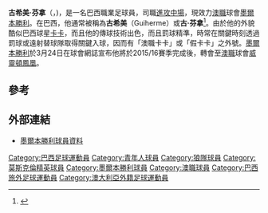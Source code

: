 {{Infobox football biography
| name = 古希美·芬拿<br>Gui Finkler
| image = Guilherme Finkler.jpg
| caption = 
| image_size = 191px
| fullname = Guilherme Ozelame Finkler
| height = {{height|m=1.84}}
| birth_date  = {{Birth date and age|1985|9|24|df=yes}}
| birth_place = [[巴西|巴西]][[卡西亞斯|卡西亞斯]]
| currentclub = {{ALeague MV}}
| clubnumber = 7
| position = [[進攻中場|進攻中場]]
| youthyears1 = 2000–2005                
| youthclubs1 = [[青年人體育會|青年人體育會]]
| years1 = 2005
| clubs1 = [[青年人體育會|青年人體育會]]
| caps1 = 6
| goals1 = 1
| years2 = 2005
| clubs2 = [[施安諾迪|施安諾迪]]
| caps2 = 11
| goals2 = 2
| years3 = 2006
| clubs3 = [[青年人體育會|青年人體育會]]
| caps3 = 15
| goals3 = 4
| years4 = 2006–2007
| clubs4 = → [[狼隊|狼隊]] (loan)
| caps4 = 0
| goals4 = 0
| years5 = 2007
| clubs5 = → [[皇家莫斯克伦精英|皇家莫斯克伦精英]] (loan)
| caps5 = 1
| goals5 = 0
| years6 = 2007
| clubs6 = [[青年人體育會|青年人體育會]]
| caps6 = 3
| goals6 = 0
| years7 = 2007
| clubs7 = [[伊圖諾|伊圖諾]]
| caps7 = 3
| goals7 = 0
| years8 = 2008
| clubs8 = [[干卡維斯|干卡維斯]]
| caps8 = 14
| goals8 = 2
| years9 = 2008–2009
| clubs9 = [[卡西亞斯|卡西亞斯]]
| caps9 = 9
| goals9 = 0
| years10 = 2009
| clubs10 = [[甘賓倫斯|甘賓倫斯]]
| caps10 = 2
| goals10 = 0
| years11 = 2010
| clubs11 = [[卡西亞斯|卡西亞斯]]
| caps11 = 11
| goals11 = 1
| years12 = 2010
| clubs12 = [[聖荷西PA|聖荷西PA]]
| caps12 = 0
| goals12 = 0
| years13 = 2010–2011
| clubs13 = [[基斯奧馬|基斯奧馬]]
| caps13 = 17
| goals13 = 3
| years14 = 2011
| clubs14 = [[佩洛達斯|佩洛達斯]]
| caps14 = 5
| goals14 = 0
| years15 = 2012
| clubs15 = [[基斯奧馬|基斯奧馬]]
| caps15 = 0
| goals15 = 0
| years16 = 2012
| clubs16 = → [[ABC足球俱乐部|ABC足球俱乐部]] (loan)
| caps16 = 3
| goals16 = 0
| years17 = 2012–
| clubs17 = {{ALeague MV}}
| caps17 = 60
| goals17 = 12
| pcupdate = 27 March 2015
}}
'''古希美·芬拿'''（{{lang-pt|Guilherme Finkler}}，{{bd|1985年|9月24日}})，是一名巴西職業足球員，司職[[進攻中場|進攻中場]]，現效力[[澳職|澳職]]球會[[墨爾本勝利|墨爾本勝利]]。在巴西，他通常被稱為'''古希美'''（Guiherme）或'''古·芬拿'''<ref name="heraldsun-name">{{cite news | url=http://www.heraldsun.com.au/sport/football/gui-finkler-on-what-could-have-been-had-he-played-in-australia-long-enough-for-citizenship/story-fnk6rmfi-1226841037252 | title=Gui Finkler on what could have been had he played in Australia long enough for citizenship | work=Herald Sun | publisher=News Limited | date=1 March 2014 | accessdate=30 March 2015 | author=Davutovic, David | archive-date=2014-03-21 | archive-url=https://web.archive.org/web/20140321064446/http://www.heraldsun.com.au/sport/football/gui-finkler-on-what-could-have-been-had-he-played-in-australia-long-enough-for-citizenship/story-fnk6rmfi-1226841037252 | dead-url=no }}</ref>。由於他的外貌酷似巴西球星[[卡卡|卡卡]]，而且他的傳球技術出色，而且罰球精準，時常在關鍵時刻透過罰球或遠射替球隊取得關鍵入球，因而有「澳職卡卡」或「假卡卡」之外號。[[墨爾本勝利|墨爾本勝利]]於3月24日在球會網誌宣布他將於2015/16賽季完成後，轉會至[[澳職|澳職]]球會[[威靈頓鳳凰|威靈頓鳳凰]]。

== 參考 ==
{{reflist}}

==外部連結==
* [http://www.footballaustralia.com.au/melbournevictory/players/Guilherme-Finkler/5383 墨爾本勝利球員資料] {{Wayback|url=http://www.footballaustralia.com.au/melbournevictory/players/Guilherme-Finkler/5383 |date=20140412232603 }}

{{DEFAULTSORT:Finkler, Guilherme}}
[[Category:巴西足球運動員|Category:巴西足球運動員]]
[[Category:青年人球員|Category:青年人球員]]
[[Category:狼隊球員|Category:狼隊球員]]
[[Category:莫斯克倫精英球員|Category:莫斯克倫精英球員]]
[[Category:墨爾本勝利球員|Category:墨爾本勝利球員]]
[[Category:澳職球員|Category:澳職球員]]
[[Category:巴西旅外足球運動員|Category:巴西旅外足球運動員]]
[[Category:澳大利亞外籍足球運動員|Category:澳大利亞外籍足球運動員]]